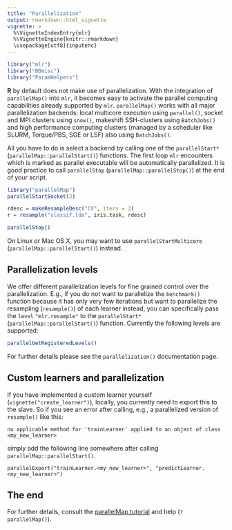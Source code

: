 ```yaml
---
title: "Parallelization"
output: rmarkdown::html_vignette
vignette: >
  %\VignetteIndexEntry{mlr}
  %\VignetteEngine{knitr::rmarkdown}
  \usepackage[utf8]{inputenc}
---
```


```r
library("mlr")
library("BBmisc")
library("ParamHelpers")
```

**R** by default does not make use of parallelization.
With the integration of `parallelMap()` into `mlr`, it becomes easy to activate the parallel computing capabilities already supported by `mlr`.
`parallelMap()` works with all major parallelization backends: local multicore execution using `parallel()`, socket and MPI clusters using `snow()`, makeshift SSH-clusters using `BatchJobs()` and high performance computing clusters (managed by a scheduler like SLURM, Torque/PBS, SGE or LSF) also using `BatchJobs()`.

All you have to do is select a backend by calling one of the
`parallelStart*` (`parallelMap::parallelStart()`) functions.
The first loop `mlr` encounters which is marked as parallel executable will be automatically parallelized.
It is good practice to call `parallelStop` (`parallelMap::parallelStop()`) at the end of your script.

```r
library("parallelMap")
parallelStartSocket(2)

rdesc = makeResampleDesc("CV", iters = 3)
r = resample("classif.lda", iris.task, rdesc)

parallelStop()
```

On Linux or Mac OS X, you may want to use
`parallelStartMulticore` (`parallelMap::parallelStart()`) instead.

## Parallelization levels

We offer different parallelization levels for fine grained control over the parallelization.
E.g., if you do not want to parallelize the `benchmark()` function because it has only very few iterations but want to parallelize the resampling (`resample()`) of each learner instead, you can specifically pass the `level` `"mlr.resample"` to the `parallelStart*` (`parallelMap::parallelStart()`)
function.
Currently the following levels are supported:

```r
parallelGetRegisteredLevels()
```

For further details please see the `parallelization()` documentation page.

## Custom learners and parallelization

If you have implemented a custom learner yourself (`vignette("create_learner")`), locally, you currently need to export this to the slave.
So if you see an error after calling, e.g., a parallelized version of `resample()` like this:

```
no applicable method for 'trainLearner' applied to an object of class <my_new_learner>
```

simply add the following line somewhere after calling `parallelMap::parallelStart()`.

```
parallelExport("trainLearner.<my_new_learner>", "predictLearner.<my_new_learner>")
```

## The end

For further details, consult the
[parallelMap tutorial](https://github.com/berndbischl/parallelMap#parallelmap) and help (`?parallelMap()`).
